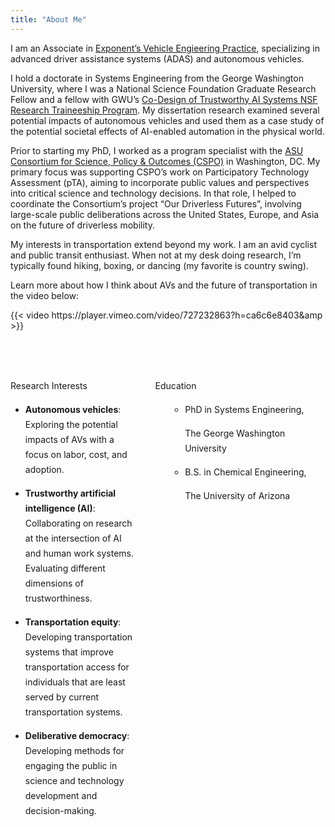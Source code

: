 ```yaml
---
title: "About Me"
---
```


I am an Associate in [Exponent's Vehicle Engieering Practice](https://www.exponent.com/expertise/vehicle-engineering), specializing in advanced driver assistance systems (ADAS) and autonomous vehicles.

I hold a doctorate in Systems Engineering from the George Washington University, where I was a National Science Foundation Graduate Research Fellow and a fellow with GWU's [Co-Design of Trustworthy AI Systems NSF Research Traineeship Program](https://dtais.seas.gwu.edu/). My dissertation research examined several potential impacts of autonomous vehicles and used them as a case study of the potential societal effects of AI-enabled automation in the physical world.

Prior to starting my PhD, I worked as a program specialist with the [ASU Consortium for Science, Policy & Outcomes (CSPO)](https://cspo.org/) in Washington, DC. My primary focus was supporting CSPO's work on Participatory Technology Assessment (pTA), aiming to incorporate public values and perspectives into critical science and technology decisions. In that role, I helped to coordinate the Consortium’s project “Our Driverless Futures”, involving large-scale public deliberations across the United States, Europe, and Asia on the future of driverless mobility.

My interests in transportation extend beyond my work. I am an avid cyclist and public transit enthusiast. When not at my desk doing research, I'm typically found hiking, boxing, or dancing (my favorite is country swing).

Learn more about how I think about AVs and the future of transportation in the video below:

{{< video https://player.vimeo.com/video/727232863?h=ca6c6e8403&amp >}}

<!-- ::: {style="padding:56.25% 0 0 0;position:relative;"} -->

<!-- <iframe src="https://player.vimeo.com/video/727232863?h=ca6c6e8403&amp;badge=0&amp;autopause=0&amp;player_id=0&amp;app_id=58479" frameborder="0" allow="autoplay; fullscreen; picture-in-picture" allowfullscreen style="position:absolute;top:0;left:0;width:100%;height:100%;" title="PIT in Action.mp4"> -->

<!-- </iframe> -->
<!-- ::: -->

<!-- ```{=html} -->
<!-- <script src="https://player.vimeo.com/api/player.js"></script> -->
<!-- ``` -->

<br><br>


::: {style="display: grid; grid-template-columns: 40% 50%; grid-column-gap: 30px; line-height: 1.5rem;"}
<div>

[Research Interests]{.columnname}

-   **Autonomous vehicles**: Exploring the potential impacts of AVs with a focus on labor, cost, and adoption.

-   **Trustworthy artificial intelligence (AI)**: Collaborating on research at the intersection of AI and human work systems. Evaluating different dimensions of trustworthiness.

-   **Transportation equity**: Developing transportation systems that improve transportation access for individuals that are least served by current transportation systems.

-   **Deliberative democracy**: Developing methods for engaging the public in science and technology development and decision-making.

</div>

<div>

[Education]{.columnname}

<ul>

-   PhD in Systems Engineering, <br>

    <p class="grad-location">

    The George Washington University

    </p>

    </li>

-   B.S. in Chemical Engineering, <br>

    <p class="grad-location">

    The University of Arizona

    </p>

    </li>

</ul>

</div>
:::
